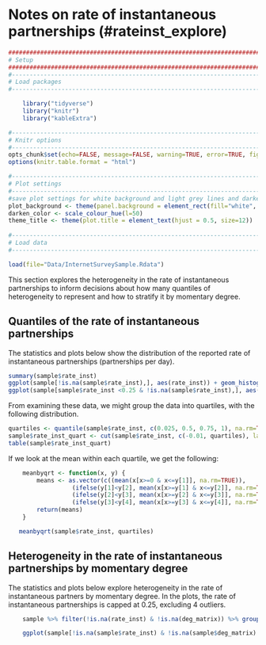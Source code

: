# Notes on rate of instantaneous partnerships (#rateinst_explore)
```r
####################################################################################
# Setup
####################################################################################
#-----------------------------------------------------------------------------------
# Load packages
#-----------------------------------------------------------------------------------

    library("tidyverse")
    library("knitr")
    library("kableExtra")

#-----------------------------------------------------------------------------------
# Knitr options
#-----------------------------------------------------------------------------------
opts_chunk$set(echo=FALSE, message=FALSE, warning=TRUE, error=TRUE, fig.align = "center")
options(knitr.table.format = "html") 

#-----------------------------------------------------------------------------------
# Plot settings
#-----------------------------------------------------------------------------------
#save plot settings for white background and light grey lines and darkening the colors a bit
plot_background <- theme(panel.background = element_rect(fill="white", colour = "black")) + theme(panel.grid.major = element_line(colour = "grey90"))
darken_color <- scale_colour_hue(l=50)
theme_title <- theme(plot.title = element_text(hjust = 0.5, size=12)) 
        
#-----------------------------------------------------------------------------------
# Load data
#-----------------------------------------------------------------------------------

load(file="Data/InternetSurveySample.Rdata")
```

This section explores the heterogeneity in the rate of instantaneous partnerships to inform decisions about how many quantiles of heterogeneity to represent and how to stratify it by momentary degree. 

## Quantiles of the rate of instantaneous partnerships
The statistics and plots below show the distribution of the reported rate of instantaneous partnerships (partnerships per day).

```r
summary(sample$rate_inst)
ggplot(sample[!is.na(sample$rate_inst),], aes(rate_inst)) + geom_histogram(binwidth = 0.005) + labs(x="Rate of instantaneous partners", title="Distribution of the rate of instantaneous partners") + plot_background + theme_title
ggplot(sample[sample$rate_inst <0.25 & !is.na(sample$rate_inst),], aes(rate_inst)) + geom_histogram(binwidth = 0.005) + labs(x="Rate of instantaneous partners", title="Distribution of the rate of instantaneous partners, capped at 0.25") + plot_background + theme_title

```

From examining these data, we might group the data into quartiles, with the following distribution.
```r
quartiles <- quantile(sample$rate_inst, c(0.025, 0.5, 0.75, 1), na.rm=TRUE)
sample$rate_inst_quart <- cut(sample$rate_inst, c(-0.01, quartiles), labels=c("0", "(0, 0.00274]", "(0.00274, 0.00821]", "(0.00821, 0.931]"))
table(sample$rate_inst_quart)
```

If we look at the mean within each quartile, we get the following:
```r
    meanbyqrt <- function(x, y) {
        means <- as.vector(c((mean(x[x>=0 & x<=y[1]], na.rm=TRUE)),
                  (ifelse(y[1]<y[2], mean(x[x>=y[1] & x<=y[2]], na.rm=TRUE), ifelse(y[1]==y[2], y[2], NA))),
                  (ifelse(y[2]<y[3], mean(x[x>=y[2] & x<=y[3]], na.rm=TRUE), ifelse(y[2]==y[3], y[3], NA))),
                  (ifelse(y[3]<y[4], mean(x[x>=y[3] & x<=y[4]], na.rm=TRUE), ifelse(y[3]==y[4], y[4], NA)))))
        return(means)
    }

   meanbyqrt(sample$rate_inst, quartiles)
```
  
## Heterogeneity in the rate of instantaneous partnerships by momentary degree
The statistics and plots below explore heterogeneity in the rate of instantaneous partners by momentary degree. In the plots, the rate of instantaneous partnerships is capped at 0.25, excluding 4 outliers.

```r
    sample %>% filter(!is.na(rate_inst) & !is.na(deg_matrix)) %>% group_by(deg_matrix) %>% summarise(freq = n(), Min = min(rate_inst), Q1 = quantile(rate_inst, 0.25), Median=median(rate_inst), Q3 = quantile(rate_inst, 0.75), Max = max(rate_inst))

    ggplot(sample[!is.na(sample$rate_inst) & !is.na(sample$deg_matrix) & sample$rate_inst<0.25,], aes(rate_inst)) + geom_histogram(binwidth = 0.005) + facet_grid(deg_matrix~.) + labs(x="Rate of instantaneous partnerships", title="Rate of instantaneous partnerships by momentary degree, capped at 0.25") + plot_background + theme_title
```